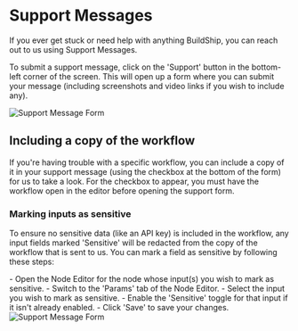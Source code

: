 # Support Messages


If you ever get stuck or need help with anything BuildShip, you can reach out to us using Support Messages.

To submit a support message, click on the 'Support' button in the bottom-left corner of the screen. This will open up a form where you can submit your message (including screenshots and video links if you wish to include any).

<Image src={supportMessageForm} alt="Support Message Form" width={1200} />

## Including a copy of the workflow

If you're having trouble with a specific workflow, you can include a copy of it in your support message (using the checkbox at the bottom of the form) for us to take a look. For the checkbox to appear, you must have the workflow open in the editor before opening the support form.

### Marking inputs as sensitive

To ensure no sensitive data (like an API key) is included in the workflow, any input fields marked 'Sensitive' will be redacted from the copy of the workflow that is sent to us. You can mark a field as sensitive by following these steps:

<Steps>
- Open the Node Editor for the node whose input(s) you wish to mark as sensitive.
- Switch to the 'Params' tab of the Node Editor.
- Select the input you wish to mark as sensitive.
- Enable the 'Sensitive' toggle for that input if it isn't already enabled.
- Click 'Save' to save your changes.

<Image src={nodeEditorParamsTab} alt="Support Message Form" width={1200} />

</Steps>
